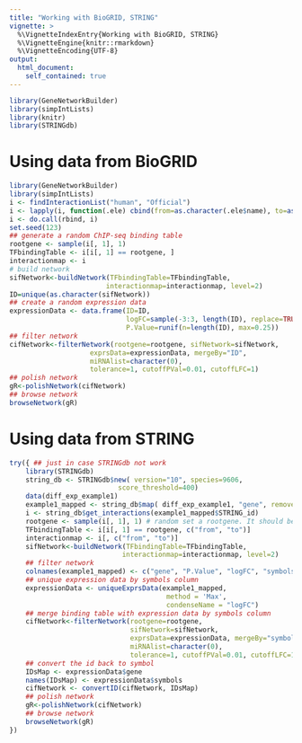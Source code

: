 ```yaml
---
title: "Working with BioGRID, STRING"
vignette: >
  %\VignetteIndexEntry{Working with BioGRID, STRING}
  %\VignetteEngine{knitr::rmarkdown}
  %\VignetteEncoding{UTF-8}
output:
  html_document:
    self_contained: true
---
```


```r
library(GeneNetworkBuilder)
library(simpIntLists)
library(knitr)
library(STRINGdb)
```

# Using data from BioGRID 
```r
library(GeneNetworkBuilder)
library(simpIntLists)
i <- findInteractionList("human", "Official")
i <- lapply(i, function(.ele) cbind(from=as.character(.ele$name), to=as.character(.ele$interactors)))
i <- do.call(rbind, i)
set.seed(123)
## generate a random ChIP-seq binding table
rootgene <- sample(i[, 1], 1)
TFbindingTable <- i[i[, 1] == rootgene, ]
interactionmap <- i
# build network
sifNetwork<-buildNetwork(TFbindingTable=TFbindingTable, 
                        interactionmap=interactionmap, level=2)
ID=unique(as.character(sifNetwork))
## create a random expression data
expressionData <- data.frame(ID=ID,
                             logFC=sample(-3:3, length(ID), replace=TRUE),
                             P.Value=runif(n=length(ID), max=0.25))
## filter network
cifNetwork<-filterNetwork(rootgene=rootgene, sifNetwork=sifNetwork, 
                    exprsData=expressionData, mergeBy="ID",
                    miRNAlist=character(0), 
                    tolerance=1, cutoffPVal=0.01, cutoffLFC=1)
## polish network
gR<-polishNetwork(cifNetwork)
## browse network
browseNetwork(gR)
```

# Using data from STRING 

```r
try({ ## just in case STRINGdb not work
    library(STRINGdb)
    string_db <- STRINGdb$new( version="10", species=9606,
                           score_threshold=400)
    data(diff_exp_example1)
    example1_mapped <- string_db$map( diff_exp_example1, "gene", removeUnmappedRows = TRUE )
    i <- string_db$get_interactions(example1_mapped$STRING_id)
    rootgene <- sample(i[, 1], 1) # random set a rootgene. It should be set by your experiment.
    TFbindingTable <- i[i[, 1] == rootgene, c("from", "to")]
    interactionmap <- i[, c("from", "to")]
    sifNetwork<-buildNetwork(TFbindingTable=TFbindingTable, 
                            interactionmap=interactionmap, level=2)
    ## filter network
    colnames(example1_mapped) <- c("gene", "P.Value", "logFC", "symbols")
    ## unique expression data by symbols column
    expressionData <- uniqueExprsData(example1_mapped, 
                                       method = 'Max', 
                                       condenseName = "logFC")
    ## merge binding table with expression data by symbols column
    cifNetwork<-filterNetwork(rootgene=rootgene, 
                              sifNetwork=sifNetwork, 
                              exprsData=expressionData, mergeBy="symbols",
                              miRNAlist=character(0), 
                              tolerance=1, cutoffPVal=0.01, cutoffLFC=1)
    ## convert the id back to symbol
    IDsMap <- expressionData$gene
    names(IDsMap) <- expressionData$symbols
    cifNetwork <- convertID(cifNetwork, IDsMap)
    ## polish network
    gR<-polishNetwork(cifNetwork)
    ## browse network
    browseNetwork(gR)
})
```
